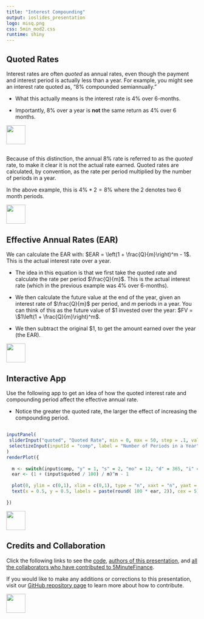 ```yaml
---
title: "Interest Compounding"
output: ioslides_presentation
logo: misq.png
css: 5min_mod2.css
runtime: shiny
---
```


## Quoted Rates

Interest rates are often *quoted* as annual rates, even though the payment and interest period is actually less than a year.  For example, you might see an interest rate quoted as, "8\% compounded semiannually."

-  What this actually means is the interest rate is 4\% over 6-months.  

-  Importantly, 8\% over a year is **not** the same return as 4\% over 6 months.  

<div class="MIfooter"><img src="mi.png" style="height:50px;"></div> 

## 

Because of this distinction, the annual 8\% rate is referred to as the *quoted* rate, to make it clear it is not the actual rate earned.  Quoted rates are calculated, by convention, as the rate per period multiplied by the number of periods in a year.

In the above example, this is $4\% * 2 = 8\%$ where the $2$ denotes two 6 month periods.  

<div class="MIfooter"><img src="mi.png" style="height:50px;"></div> 
 
## Effective Annual Rates (EAR)

We can calculate the EAR with: $EAR = \left(1 + \frac{Q}{m}\right)^m - 1$.  This is the actual interest rate over a year.

-  The idea in this equation is that we first take the quoted rate and calculate the rate per period $\frac{Q}{m}$.  This is the actual interest rate (which in the previous example was 4\% over 6-months).  

-  We then calculate the future value at the end of the year, given an interest rate of $\frac{Q}{m}$ per period, and $m$ periods in a year.  You can think of this as the future value of \$1 invested over the year: $FV = \$1\left(1 + \frac{Q}{m}\right)^m$.  

-  We then subtract the original \$1, to get the amount earned over the year (the EAR).  

<div class="MIfooter"><img src="mi.png" style="height:50px;"></div> 

## Interactive App

Use the following app to get an idea of how the quoted interest rate and compounding period affect the effective annual rate.

-  Notice the greater the quoted rate, the larger the effect of increasing the compounding period.  

##

```r
inputPanel(
 sliderInput("quoted", "Quoted Rate", min = 0, max = 50, step = .1, value = 12),
 selectizeInput(inputId = "comp", label = "Number of Periods in a Year", choices = c("Yearly"= "y", "Semiannual" = "s", "Monthly" = "mo", "Daily" = "d", "Infinite" = "i"))
)
renderPlot({
 
  m <- switch(input$comp, "y" = 1, "s" = 2, "mo" = 12, "d" = 365, "i" = 99999999)
  ear <- (1 + (input$quoted / 100) / m)^m - 1
  
  plot(0, ylim = c(0,1), xlim = c(0,1), type = "n", xaxt = "n", yaxt = "n", ylab = "", xlab = "")
  text(x = 0.5, y = 0.5, labels = paste(round( 100 * ear, 2)), cex = 5)
   
})
```

<div class="MIfooter"><img src="mi.png" style="height:50px;"></div> 

## Credits and Collaboration

Click the following links to see the [code](https://github.com/FinancialMarkets/5MinuteFinance/blob/master/Fundamentals/APR_EAR/apr.Rmd), [authors of this presentation](https://github.com/FinancialMarkets/5MinuteFinance/blame/master/Fundamentals/APR_EAR/apr.Rmd), and [all the collaborators who have contributed to 5MinuteFinance](https://github.com/FinancialMarkets/5MinuteFinance/graphs/contributors).

If you would like to make any additions or corrections to this presentation, visit our [GitHub repository page](https://github.com/FinancialMarkets/5MinuteFinance#how-to-contribute) to learn more about how to contribute.

<div class="MIfooter"><img src="mi.png" style="height:50px;"></div> 
